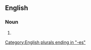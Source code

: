 {{also|eyewitnesses|eye-witnesses}}

==English==

===Noun===
{{head|en|noun plural form}}

# {{plural of|eye witness|lang=en}}

[[Category:English plurals ending in "-es"]]